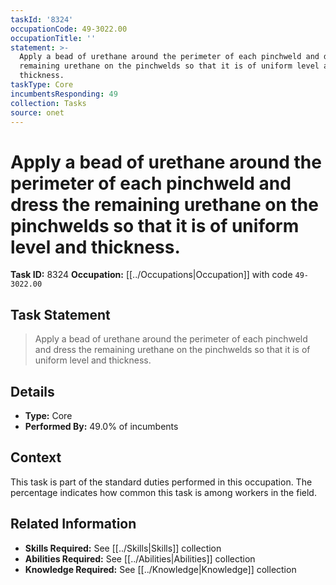 ```yaml
---
taskId: '8324'
occupationCode: 49-3022.00
occupationTitle: ''
statement: >-
  Apply a bead of urethane around the perimeter of each pinchweld and dress the
  remaining urethane on the pinchwelds so that it is of uniform level and
  thickness.
taskType: Core
incumbentsResponding: 49
collection: Tasks
source: onet
---
```

# Apply a bead of urethane around the perimeter of each pinchweld and dress the remaining urethane on the pinchwelds so that it is of uniform level and thickness.

**Task ID:** 8324
**Occupation:** [[../Occupations|Occupation]] with code `49-3022.00`

## Task Statement

> Apply a bead of urethane around the perimeter of each pinchweld and dress the remaining urethane on the pinchwelds so that it is of uniform level and thickness.

## Details

- **Type:** Core
- **Performed By:** 49.0% of incumbents

## Context

This task is part of the standard duties performed in this occupation. The percentage indicates how common this task is among workers in the field.

## Related Information

- **Skills Required:** See [[../Skills|Skills]] collection
- **Abilities Required:** See [[../Abilities|Abilities]] collection
- **Knowledge Required:** See [[../Knowledge|Knowledge]] collection
